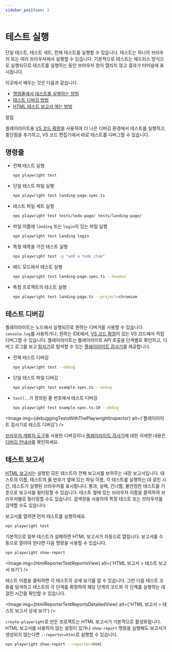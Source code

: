 ```yaml
---
sidebar_position: 3
---
```



# 테스트 실행

단일 테스트, 테스트 세트, 전체 테스트를 실행할 수 있습니다. 테스트는 하나의 브라우저 또는 여러 브라우저에서 실행할 수 있습니다. 기본적으로 테스트는 헤드리스 방식으로 실행되므로 테스트를 실행하는 동안 브라우저 창이 열리지 않고 결과가 터미널에 표시됩니다.

이곳에서 배우는 것은 다음과 같습니다.

- [명령줄에서 테스트를 실행하는 방법](#명령줄)
- [테스트 디버깅 방법](#테스트-디버깅)
- [HTML 테스트 보고서 여는 방법](#테스트-보고서)

알림

플레이라이트용 [VS 코드 확장](docs/test/playwright/getting-started/vs-code.mdx)을 사용하여 더 나은 디버깅 환경에서 테스트를 실행하고, 중단점을 추가하고, VS 코드 편집기에서 바로 테스트를 디버그할 수 있습니다.

## 명령줄

- 전체 테스트 실행

  ```bash
  npx playwright test
  ```

- 단일 테스트 파일 실행

  ```bash
  npx playwright test landing-page.spec.ts
  ```

- 테스트 파일 세트 실행

  ```bash
  npx playwright test tests/todo-page/ tests/landing-page/
  ```

- 파일 이름에 `landing` 또는 `login`이 있는 파일 실행

  ```bash
  npx playwright test landing login
  ```

- 특정 제목을 가진 테스트 실행

  ```bash
  npx playwright test -g "add a todo item"
  ```

- 헤드 모드에서 테스트 실행

  ```bash
  npx playwright test landing-page.spec.ts --headed
  ```

- 특정 프로젝트의 테스트 실행

  ```bash
  npx playwright test landing-page.ts --project=chromium
  ```

## 테스트 디버깅

플레이라이트는 노드에서 실행되므로 원하는 디버거를 사용할 수 있습니다. `console.log`를 사용하거나, 원하는 IDE에서, [VS 코드 확장](docs/test/playwright/getting-started/vs-code.mdx)이 있는 VS 코드에서 직접 디버그할 수 있습니다. 플레이라이트는 플레이라이트 API 호출을 단계별로 확인하고, 디버그 로그를 보고 [탐지기](https://playwright.dev/docs/locators)로 탐색할 수 있는 [플레이라이트 검사기](https://playwright.dev/docs/debug#playwright-inspector)를 제공합니다.

- 전체 테스트 디버깅

  ```bash
  npx playwright test --debug
  ```

- 단일 테스트 파일 디버깅

  ```bash
  npx playwright test example.spec.ts --debug
  ```

- `test(..`가 정의된 줄 번호에서 테스트 디버깅

  ```bash
  npx playwright test example.spec.ts:10 --debug
  ```

<Image
  img={debuggingTestsWithThePlaywrightInspector}
  alt={'플레이라이트 검사기로 테스트 디버깅'}
/>

[브라우저 개발자 도구](https://playwright.dev/docs/debug#browser-developer-tools)를 사용한 디버깅이나 [플레이라이트 검사기](https://playwright.dev/docs/debug#playwright-inspector)에 대한 자세한 내용은 [디버깅 안내서](https://playwright.dev/docs/debug)를 확인하세요.

## 테스트 보고서

[HTML 보고서](https://playwright.dev/docs/test-reporters#html-reporter)는 실행된 모든 테스트의 전체 보고서를 보여주는 내장 보고서입니다. 테스트의 이름, 테스트의 줄 번호가 옆에 있는 파일 이름, 각 테스트를 실행하는 데 걸린 시간, 테스트가 실행된 브라우저를 표시합니다. 통과, 실패, 건너뜀, 불안정한 테스트를 기준으로 보고서를 필터링할 수 있습니다. 테스트 옆에 있는 브라우저 이름을 클릭하여 브라우저별로 필터링할 수도 있습니다. 검색창을 사용하여 특정 테스트 또는 브라우저를 검색할 수도 있습니다.

보고서를 열려면 먼저 테스트를 실행하세요.

```bash
npx playwright test
```

기본적으로 일부 테스트가 실패하면 HTML 보고서가 자동으로 열립니다. 보고서를 수동으로 열어야 한다면 다음 명령을 사용할 수 있습니다.

```bash
npx playwright show-report
```

<Image
  img={htmlReporterTestReportsView}
  alt={'HTML 보고서 > 테스트 보고서 보기'}
/>

테스트 이름을 클릭하면 각 테스트의 상세 보기를 열 수 있습니다. 그런 다음 테스트 오류를 탐색하고 테스트의 각 단계를 확장하여 해당 단계의 코드와 각 단계를 실행하는 데 걸린 시간을 확인할 수 있습니다.

<Image
  img={htmlReporterTestReportsDetailedView}
  alt={'HTML 보고서 > 테스트 보고서 상세 보기'}
/>

`create-playwright`로 만든 프로젝트는 HTML 보고서가 기본적으로 활성화됩니다. HTML 보고서를 사용하지 않는 설정이 있거나 `show-report` 명령을 실행해도 보고서가 생성되지 않는다면 `--reporter=html`로 실행할 수 있습니다.

```bash
npx playwright show-report --reporter=html
```
